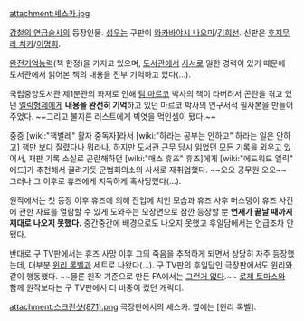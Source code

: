 attachment:셰스카.jpg

[[강철의 연금술사]]의 등장인물. [[성우]]는 구판이  [[와카바야시 나오미]]/[[김희선]]. 신판은 [[후지무라 치카]]/[[이명희]].

[[완전기억능력]](책 한정)을 가지고 있으며, [[도서관]]에서 [[사서]]로 일한 경력이 있기 때문에 도서관에서 읽어본 책의 내용을 전부 기억하고 있다(…).

국립중앙도서관 제1분관의 화재로 인해 [[팀 마르코]] 박사의 책이 타버려서 곤란을 겪고 있던 [[엘릭형제]]에게 '''내용을 완전히 기억'''하고 있던 마르코 박사의 연구서적 필사본을 만들어 주었다. ~~그리고 불지른 러스트에게 빅엿을 먹인셈이 됐다.~~

중증 [wiki:"책벌레" 활자 중독자]라서 [wiki:"하라는 공부는 안하고" 하라는 일은 안하고] 책만 보다 잘렸다나 뭐라나. 하지만 도서관 근무 당시 읽었던 모든 기록을 외우고 있어서, 재판 기록 소실로 곤란해하던 [wiki:"매스 휴즈" 휴즈]에게 [wiki:"에드워드 엘릭" 에드]가 추천해서 끌려가듯 군법회의소의 사서로 재취업했다. ~~오오 공무원 오오~~ 그러나 그 이후로 휴즈에게 지독하게 혹사당했다(...).

원작에서는 첫 등장 이후 휴즈에 의해 잔업에 치인 모습과 휴즈 사후 머스탱이 휴즈 사건에 관한 자료를 열람할 수 있게 도와주는 모장면으로 잠깐 등장할 뿐 '''연재가 끝날 때까지 제대로 나오지 못했다.''' 중간중간에 배경으로도 나오지 못했고 후일담에서는 언급조차 안됐다.

반대로 구 TV판에서는 휴즈 사망 이후 그의 죽음을 추적하게 되면서 상당히 자주 등장했는데, 대부분 [[윈리 록벨]]과 세트로 나왔다(...). 구 TV판의 후일담인 극장판에서도 윈리와 같이 행동했다. ~~물론 원작 기준으로 만든 FA에서는 [[그런거 없다]].~~ [[로제 토마스]]와 함께 원작보다는 구 TV판에서 더 비중이 컸던 캐릭터.

attachment:스크린샷(871).png
극장판에서의 셰스카. 옆에는 [윈리 록벨].
